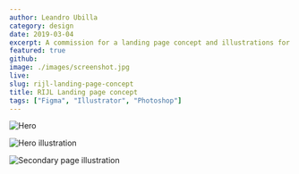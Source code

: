 ```yaml
---
author: Leandro Ubilla
category: design
date: 2019-03-04
excerpt: A commission for a landing page concept and illustrations for the hero section.
featured: true
github:
image: ./images/screenshot.jpg
live:
slug: rijl-landing-page-concept
title: RIJL Landing page concept
tags: ["Figma", "Illustrator", "Photoshop"]
---
```


<div className="mdx-img">

![Hero](./images/screenshot.jpg)

</div>

<div className="mdx-img">

![Hero illustration](./images/img3.png)

</div>

<div className="mdx-img">

![Secondary page illustration](./images/img2.jpg)

</div>